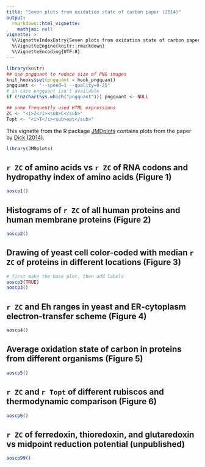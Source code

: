 ```yaml
---
title: "Seven plots from oxidation state of carbon paper (2014)"
output: 
  rmarkdown::html_vignette:
    mathjax: null
vignette: >
  %\VignetteIndexEntry{Seven plots from oxidation state of carbon paper (2014)}
  %\VignetteEngine{knitr::rmarkdown}
  %\VignetteEncoding{UTF-8}
---
```


```r
library(knitr)
## use pngquant to reduce size of PNG images
knit_hooks$set(pngquant = hook_pngquant)
pngquant <- "--speed=1 --quality=0-25"
# in case pngquant isn't available
if (!nzchar(Sys.which("pngquant"))) pngquant <- NULL 
```

```r
## some frequently used HTML expressions
ZC <- "<i>Z</i><sub>C</sub>"
Topt <- "<i>T</i><sub>opt</sub>"
```

This vignette from the R package [JMDplots](https://github.com/jedick/JMDplots) contains plots from the paper by <a href="https://doi.org/10.1098/rsif.2013.1095" title="Average oxidation state of carbon in proteins">Dick (2014)</a>.

```r
library(JMDplots)
```

## `r ZC` of amino acids vs `r ZC` of RNA codons and hydropathy index of amino acids (Figure 1)
```r
aoscp1()
```

## Histograms of `r ZC` of all human proteins and human membrane proteins (Figure 2)
```r
aoscp2()
```

## Drawing of yeast cell color-coded with median `r ZC` of proteins in different locations (Figure 3)
```r
# first make the base plot, then add labels
aoscp3(TRUE)
aoscp3()
```

## `r ZC` and Eh ranges in yeast and ER-cytoplasm electron-transfer scheme (Figure 4)
```r
aoscp4()
```

## Average oxidation state of carbon in proteins from different organisms (Figure 5)
```r
aoscp5()
```

## `r ZC` and `r Topt` of different rubiscos and thermodynamic comparison (Figure 6)
```r
aoscp6()
```

## `r ZC` of ferredoxin, thioredoxin, and glutaredoxin vs midpoint reduction potential (unpublished)
```r
aoscp99()
```

